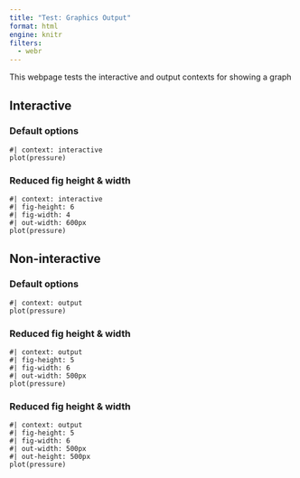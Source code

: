 ```yaml
---
title: "Test: Graphics Output"
format: html
engine: knitr
filters:
  - webr
---
```


This webpage tests the interactive and output contexts for showing a graph

## Interactive

### Default options
```webr-r
#| context: interactive
plot(pressure)
```

### Reduced fig height & width

```webr-r
#| context: interactive
#| fig-height: 6
#| fig-width: 4
#| out-width: 600px
plot(pressure)
```


## Non-interactive

### Default options
```webr-r
#| context: output
plot(pressure)
```

### Reduced fig height & width
```webr-r
#| context: output
#| fig-height: 5
#| fig-width: 6
#| out-width: 500px
plot(pressure)
```


### Reduced fig height & width
```webr-r
#| context: output
#| fig-height: 5
#| fig-width: 6
#| out-width: 500px
#| out-height: 500px
plot(pressure)
```